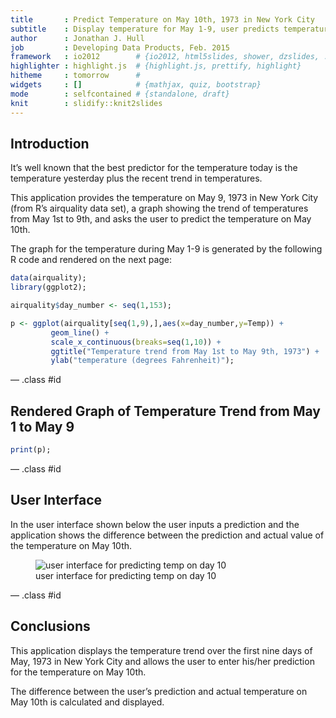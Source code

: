 ```yaml
---
title       : Predict Temperature on May 10th, 1973 in New York City
subtitle    : Display temperature for May 1-9, user predicts temperature on May 10
author      : Jonathan J. Hull
job         : Developing Data Products, Feb. 2015
framework   : io2012        # {io2012, html5slides, shower, dzslides, ...}
highlighter : highlight.js  # {highlight.js, prettify, highlight}
hitheme     : tomorrow      # 
widgets     : []            # {mathjax, quiz, bootstrap}
mode        : selfcontained # {standalone, draft}
knit        : slidify::knit2slides
---
```


## Introduction

It's well known that the best predictor for the temperature today is the temperature yesterday plus the recent trend in temperatures.

This application provides the temperature on May 9, 1973 in New York City (from R's airquality data set), a graph showing the trend of temperatures from May 1st to 9th, and asks the user to predict the temperature on May 10th.


The graph for the temperature during May 1-9 is generated by the following R code and rendered on the next page:


```r

data(airquality);
library(ggplot2);

```

```r
airquality$day_number <- seq(1,153);

p <- ggplot(airquality[seq(1,9),],aes(x=day_number,y=Temp)) + 
         geom_line() + 
         scale_x_continuous(breaks=seq(1,10)) + 
         ggtitle("Temperature trend from May 1st to May 9th, 1973") +
         ylab("temperature (degrees Fahrenheit)");

```

--- .class #id

## Rendered Graph of Temperature Trend from May 1 to May 9

```r
print(p);
```

--- .class #id

## User Interface

In the user interface shown below the user inputs a prediction and the application shows the difference between the prediction and actual value of the temperature on May 10th.

![user interface for predicting temp on day 10](myimage.png)


--- .class #id

## Conclusions

This application displays the temperature trend over the first nine days of May, 1973 in New York City and allows the user to enter his/her prediction for the temperature on May 10th.

The difference between the user's prediction and actual temperature on May 10th is calculated and displayed.